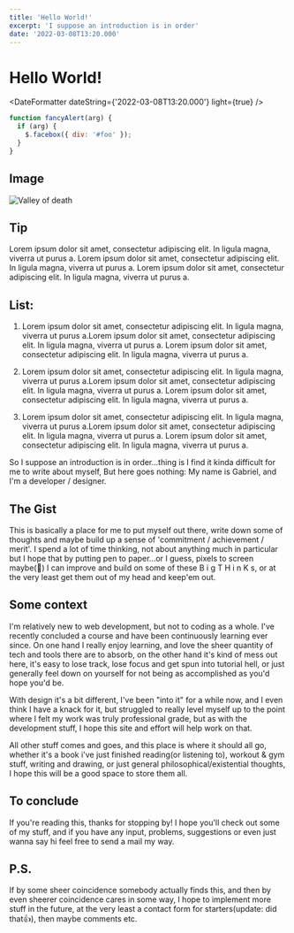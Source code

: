 ```yaml
---
title: 'Hello World!'
excerpt: 'I suppose an introduction is in order'
date: '2022-03-08T13:20.000'
---
```


# Hello World!

<DateFormatter dateString={'2022-03-08T13:20.000'} light={true} />

<Article>

```js:hello.js {1-2}
function fancyAlert(arg) {
  if (arg) {
    $.facebox({ div: '#foo' });
  }
}
```

## Image

![Valley of death](/assets/unsplash.jpg)

## Tip

<Tip>
  Lorem ipsum dolor sit amet, consectetur adipiscing elit. In ligula magna,
  viverra ut purus a. Lorem ipsum dolor sit amet, consectetur adipiscing elit.
  In ligula magna, viverra ut purus a. Lorem ipsum dolor sit amet, consectetur
  adipiscing elit. In ligula magna, viverra ut purus a.
</Tip>

## List:

1. Lorem ipsum dolor sit amet, consectetur adipiscing elit. In ligula magna, viverra ut purus a.Lorem ipsum dolor sit amet, consectetur adipiscing elit. In ligula magna, viverra ut purus a. Lorem ipsum dolor sit amet, consectetur adipiscing elit. In ligula magna, viverra ut purus a.

2. Lorem ipsum dolor sit amet, consectetur adipiscing elit. In ligula magna, viverra ut purus a.Lorem ipsum dolor sit amet, consectetur adipiscing elit. In ligula magna, viverra ut purus a. Lorem ipsum dolor sit amet, consectetur adipiscing elit. In ligula magna, viverra ut purus a.

3. Lorem ipsum dolor sit amet, consectetur adipiscing elit. In ligula magna, viverra ut purus a.Lorem ipsum dolor sit amet, consectetur adipiscing elit. In ligula magna, viverra ut purus a. Lorem ipsum dolor sit amet, consectetur adipiscing elit. In ligula magna, viverra ut purus a.

So I suppose an introduction is in order...thing is I find it kinda difficult for me to write about myself, But here goes nothing:
My name is Gabriel, and I'm a developer / designer.

## The Gist

This is basically a place for me to put myself out there, write down some of thoughts and maybe build up a sense of 'commitment / achievement / merit'.
I spend a lot of time thinking, not about anything much in particular but I hope that by putting pen to paper...or I guess, pixels to screen maybe(🤷) I can improve and build on some of these B i g T H i n K s, or at the very least get them out of my head and keep'em out.

## Some context

I'm relatively new to web development, but not to coding as a whole. I've recently concluded a course and have been continuously learning ever since. On one hand I really enjoy learning, and love the sheer quantity of tech and tools there are to absorb, on the other hand it's kind of mess out here, it's easy to lose track, lose focus and get spun into tutorial hell, or just generally feel down on yourself for not being as accomplished as you'd hope you'd be.

With design it's a bit different, I've been "into it" for a while now, and I even think I have a knack for it, but struggled to really level myself up to the point where I felt my work was truly professional grade, but as with the development stuff, I hope this site and effort will help work on that.

All other stuff comes and goes, and this place is where it should all go, whether it's a book i've just finished reading(or listening to), workout & gym stuff, writing and drawing, or just general philosophical/existential thoughts, I hope this will be a good space to store them all.

## To conclude

If you're reading this, thanks for stopping by! I hope you'll check out some of my stuff, and if you have any input, problems, suggestions or even just wanna say hi feel free to send a mail my way.

## P.S.

If by some sheer coincidence somebody actually finds this, and then by even sheerer coincidence cares in some way, I hope to implement more stuff in the future, at the very least a contact form for starters(update: did that👍), then maybe comments etc.

</Article>
